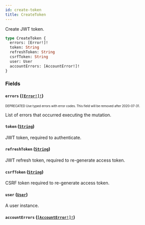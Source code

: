 ```yaml
---
id: create-token
title: CreateToken
---
```


Create JWT token.

```graphql
type CreateToken {
  errors: [Error!]!
  token: String
  refreshToken: String
  csrfToken: String
  user: User
  accountErrors: [AccountError!]!
}
```

### Fields

#### `errors` ([`[Error!]!`](/developer/api-reference/objects/error.mdx))

<sub><sup><span className="deprecatedTag">DEPRECATED</span> Use typed errors with error codes. This field will be removed after 2020-07-31.</sup></sub>

List of errors that occurred executing the mutation.

#### `token` ([`String`](/developer/api-reference/scalars/string.mdx))

JWT token, required to authenticate.

#### `refreshToken` ([`String`](/developer/api-reference/scalars/string.mdx))

JWT refresh token, required to re-generate access token.

#### `csrfToken` ([`String`](/developer/api-reference/scalars/string.mdx))

CSRF token required to re-generate access token.

#### `user` ([`User`](/developer/api-reference/objects/user.mdx))

A user instance.

#### `accountErrors` ([`[AccountError!]!`](/developer/api-reference/objects/account-error.mdx))

